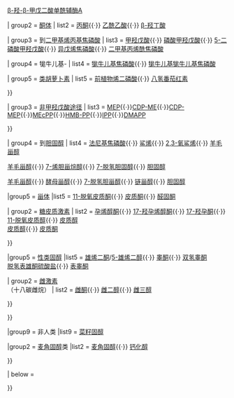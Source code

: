 {{Navbox

|name = 膽固醇和類固醇的代謝中間產物
|title = [[膽固醇]]和[[類固醇]]的[[代謝中間產物]]
|group1 = 总览
|list1 =  （待補完）


| group2 = [[甲羟戊酸途径]]
|  list2 = {{Navbox subgroup
| groupstyle = 
| liststyle  = 

| group1 = 到[[羟甲基戊二酸单酰辅酶A|β-羟-β-甲戊二酸单酰辅酶A]]
| list1  = [[乙酰辅酶A]]{{·}} [[乙酰乙酰辅酶A]]{{·}} [[羟甲基戊二酸单酰辅酶A|β-羟-β-甲戊二酸单酰辅酶A]]

| group2 = [[酮体]]
|  list2 = [[丙酮]]{{·}} [[乙酰乙酸]]{{·}} [[β-羟丁酸]]

| group3 = 到[[二甲基烯丙基焦磷酸]]
|  list3 = [[甲羟戊酸]]{{·}} [[磷酸甲羟戊酸]]{{·}} [[5-二磷酸甲羟戊酸]]{{·}} [[异戊烯焦磷酸]]{{·}} [[二甲基丙烯酰焦磷酸]]

| group4 = 牻牛儿基-
|  list4 = [[香叶基焦磷酸|牻牛儿基焦磷酸]]{{·}} [[香叶基香叶基焦磷酸|牻牛儿基牻牛儿基焦磷酸]]

| group5 = [[类胡萝卜素]]
|  list5 = [[前植物烯二磷酸]]{{·}} [[八氢番茄红素]]

}}

| group3 = [[非甲羟戊酸途径]]
|  list3 = {{Navbox subgroup
| groupstyle = 
| liststyle  = 

| group1 = 
| list1  = [[1-脱氧-D-木酮糖-5-磷酸|DOXP]]{{·}}[[2-C-甲基赤藓糖醇-4-磷酸|MEP]]{{·}}[[4-二磷酸胞苷-2-C-甲基赤藓糖醇|CDP-ME]]{{·}}[[4-二磷酸胞苷-2-C-甲基-D-赤藓糖醇-2-磷酸|CDP-MEP]]{{·}}[[2-C-甲基-D-赤藓糖醇-2,4-环焦磷酸|MEcPP]]{{·}}[[(E)-4-羟基-3-甲基丁烯-2-二乙基焦磷酸|HMB-PP]]{{·}}[[异戊烯焦磷酸|IPP]]{{·}}[[二甲基丙烯焦磷酸酯|DMAPP]]


}}

| group4 = 到[[胆固醇]]
|  list4 = [[法尼基焦磷酸]]{{·}} [[鲨烯]]{{·}} [[2,3-氧鲨烯]]{{·}} [[羊毛甾醇]]

[[羊毛甾醇]]{{·}} [[7-烯胆甾烷醇]]{{·}} [[7-脱氢胆固醇]]{{·}} [[胆固醇]]

[[羊毛甾醇]]{{·}} [[酵母甾醇]]{{·}} [[7-脱氢胆甾醇]]{{·}} [[链甾醇]]{{·}} [[胆固醇]]

 
|group5 = [[甾体代谢|甾体]]
|list5 = {{Navbox subgroup
| groupstyle = 
| liststyle  = 

| group1 = [[皮质类固醇]]<br />（[[孕激素|二十一碳孕烷]]）
| list1  = 
{{Navbox subgroup

|group1 = [[盐皮质激素]]
|list1 = [[孕烯醇酮]]{{·}} [[孕酮]]{{·}} [[11-脱氧皮质酮]]{{·}} [[皮质酮]]{{·}} [[醛固酮]]

| group2 = [[糖皮质激素]]
| list2  = [[孕烯醇酮]]{{·}} [[17-羟孕烯醇酮]]{{·}} [[17-羟孕酮]]{{·}} [[11-脱氧皮质醇]]{{·}} [[皮质醇]]<br />

[[皮质醇]]{{·}} [[皮质酮]]

}}

|group5 = [[性类固醇]]
|list5 = {{Navbox subgroup

|group1 = [[雄激素]]<br />（十九碳雄固烷）
|list1 = [[脱氢表雄酮|DHEA]]{{·}} [[雄烯二酮]]/[[5-雄烯二醇]]{{·}} [[睾酮]]{{·}} [[双氢睾酮]]<br />

[[脱氢表雄酮硫酸盐]]{{·}} [[表睾酮]]

| group2 = [[雌激素]]<br />（十八碳雌烷）
| list2  = [[雌酮]]{{·}} [[雌二醇]]{{·}} [[雌三醇]]


}}


}}


|group9 = 非人类
|list9 = {{Navbox subgroup
| groupstyle = 
| liststyle  = 

|group1 = [[植物固醇]]类
| list1 = [[豆固醇]]{{·}} [[菜籽固醇]]
 
|group2 = [[麦角固醇]]类
|list2 = [[麦角固醇]]{{·}} [[钙化醇]]



}}

| below = {{Metabolic navs}}{{Endocrine navs}}{{Biochemical families}}

}}<noinclude>
[[Category:脂类代谢途径模板|{{PAGENAME}}]]
[[Category:代谢|{{PAGENAME}}]]
</noinclude>